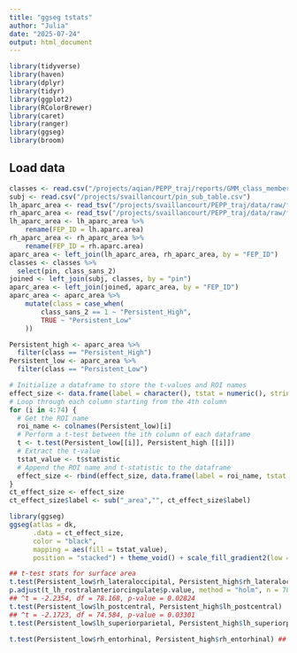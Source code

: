 ```yaml
---
title: "ggseg tstats"
author: "Julia"
date: "2025-07-24"
output: html_document
---
```


```r
library(tidyverse)
library(haven)
library(dplyr)
library(tidyr)
library(ggplot2)
library(RColorBrewer)
library(caret)
library(ranger)
library(ggseg)
library(broom)
```
## Load data
```r
classes <- read.csv("/projects/aqian/PEPP_traj/reports/GMM_class_membership/gmm_class_div_18mo.csv")
subj <- read.csv("/projects/svaillancourt/pin_sub_table.csv")
lh_aparc_area <- read_tsv("/projects/svaillancourt/PEPP_traj/data/raw/freesurfer_measurements/lh_aparc_area.tsv")
rh_aparc_area <- read_tsv("/projects/svaillancourt/PEPP_traj/data/raw/freesurfer_measurements/rh_aparc_area.tsv")
lh_aparc_area <- lh_aparc_area %>%
    rename(FEP_ID = lh.aparc.area)
rh_aparc_area <- rh_aparc_area %>%
    rename(FEP_ID = rh.aparc.area)
aparc_area <- left_join(lh_aparc_area, rh_aparc_area, by = "FEP_ID")
classes <- classes %>%
  select(pin, class_sans_2)
joined <- left_join(subj, classes, by = "pin")
aparc_area <- left_join(joined, aparc_area, by = "FEP_ID")
aparc_area <- aparc_area %>%
    mutate(class = case_when(
        class_sans_2 == 1 ~ "Persistent_High",
        TRUE ~ "Persistent_Low"
    ))
```

```r
Persistent_high <- aparc_area %>%
  filter(class == "Persistent_High")
Persistent_low <- aparc_area %>%
  filter(class == "Persistent_Low")
```

```r
# Initialize a dataframe to store the t-values and ROI names
effect_size <- data.frame(label = character(), tstat = numeric(), stringsAsFactors = FALSE)
# Loop through each column starting from the 4th column
for (i in 4:74) {
  # Get the ROI name
  roi_name <- colnames(Persistent_low)[i]
  # Perform a t-test between the ith column of each dataframe
  t <- t.test(Persistent_low[[i]], Persistent_high [[i]])
  # Extract the t-value
  tstat_value <- t$statistic
  # Append the ROI name and t-statistic to the dataframe
  effect_size <- rbind(effect_size, data.frame(label = roi_name, tstat = tstat_value))
}
ct_effect_size <- effect_size
ct_effect_size$label <- sub("_area","", ct_effect_size$label)
```

```r
library(ggseg)
ggseg(atlas = dk,
      .data = ct_effect_size,
      color = "black",
      mapping = aes(fill = tstat_value),
      position = "stacked") + theme_void() + scale_fill_gradient2(low = "blue", mid = "white", high = "red", midpoint = 0, lim = c(-3,3))
```
```r
## t-test stats for surface area
t.test(Persistent_low$rh_lateraloccipital, Persistent_high$rh_lateraloccipital) 
p.adjust(t_lh_rostralanteriorcingulate$p.value, method = "holm", n = 78)
## ^t = -2.2354, df = 78.168, p-value = 0.02824
t.test(Persistent_low$lh_postcentral, Persistent_high$lh_postcentral) 
## ^t = -2.1723, df = 74.584, p-value = 0.03301
t.test(Persistent_low$lh_superiorparietal, Persistent_high$lh_superiorparietal) ## not significant anymore (negatives)

t.test(Persistent_low$rh_entorhinal, Persistent_high$rh_entorhinal) ## positive not significant at all
```
